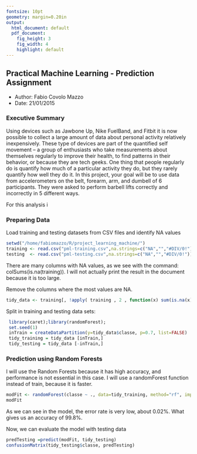 ```yaml
---
fontsize: 10pt
geometry: margin=0.20in
output:
  html_document: default
  pdf_document:
    fig_height: 3
    fig_width: 4
    highlight: default
---
```

## Practical Machine Learning - Prediction Assignment 

* Author: Fabio Covolo Mazzo
* Date: 21/01/2015

### Executive Summary

Using devices such as Jawbone Up, Nike FuelBand, and Fitbit it is now possible to collect a large amount of data about personal activity relatively inexpensively. These type of devices are part of the quantified self movement – a group of enthusiasts who take measurements about themselves regularly to improve their health, to find patterns in their behavior, or because they are tech geeks. One thing that people regularly do is quantify how much of a particular activity they do, but they rarely quantify how well they do it. In this project, your goal will be to use data from accelerometers on the belt, forearm, arm, and dumbell of 6 participants. They were asked to perform barbell lifts correctly and incorrectly in 5 different ways.

For this analysis i

### Preparing Data

Load training and testing datasets from CSV files and identify NA values

```r
setwd("/home/fabiomazzo/R/project_learning_machine/")
training <- read.csv("pml-training.csv",na.strings=c("NA","","#DIV/0!"))
testing  <- read.csv("pml-testing.csv",na.strings=c("NA","","#DIV/0!"))
```

There are many columns with NA values, as we see with the command: colSums(is.na(training)). I will not actually print the result in the document because it is too large.

Remove the columns where the most values are NA.

```r
tidy_data <- training[, !apply( training , 2 , function(x) sum(is.na(x)) > sum(!is.na(x)))]
```

Split in training and testing data sets:
```r
 library(caret);library(randomForest);
 set.seed(1)
 inTrain = createDataPartition(y=tidy_data$classe, p=0.7, list=FALSE)
 tidy_training = tidy_data [inTrain,]
 tidy_testing = tidy_data [-inTrain,]
```

### Prediction using Random Forests

I will use the Random Forests because it has high accuracy, and performance is not essential in this case. I will use a randomForest function instead of train, because it is faster.
```r
modFit <- randomForest(classe ~ ., data=tidy_training, method="rf", importance=TRUE, ntree = 50)
modFit
```
As we can see in the model, the error rate is very low, about 0.02%. What gives us an accuracy of 99.8%.

Now, we can evaluate the model with testing data

```r
predTesting =predict(modFit, tidy_testing)
confusionMatrix(tidy_testing$classe, predTesting)

```









